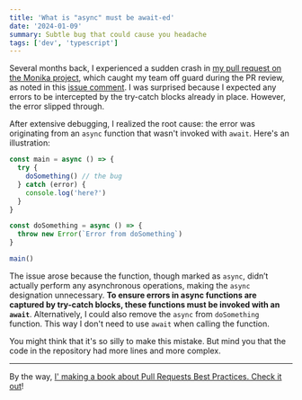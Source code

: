 ```yaml
---
title: 'What is "async" must be await-ed'
date: '2024-01-09'
summary: Subtle bug that could cause you headache
tags: ['dev', 'typescript']
---
```


Several months back, I experienced a sudden crash in [my pull request on the Monika project](https://github.com/hyperjumptech/monika/pull/1165), which caught my team off guard during the PR review, as noted in this [issue comment](https://github.com/hyperjumptech/monika/pull/1165#issuecomment-1803105597). I was surprised because I expected any errors to be intercepted by the try-catch blocks already in place. However, the error slipped through.

After extensive debugging, I realized the root cause: the error was originating from an `async` function that wasn't invoked with `await`. Here's an illustration:

```typescript
const main = async () => {
  try {
    doSomething() // the bug
  } catch (error) {
    console.log('here?')
  }
}

const doSomething = async () => {
  throw new Error(`Error from doSomething`)
}

main()
```

The issue arose because the function, though marked as `async`, didn’t actually perform any asynchronous operations, making the `async` designation unnecessary. **To ensure errors in async functions are captured by try-catch blocks, these functions must be invoked with an `await`**. Alternatively, I could also remove the `async` from `doSomething` function. This way I don't need to use `await` when calling the function.

You might think that it's so silly to make this mistake. But mind you that the code in the repository had more lines and more complex.  

---

By the way, [I' making a book about Pull Requests Best Practices. Check it out](https://pr.nico.fyi)!
